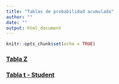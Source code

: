 ```yaml
---
title: "Tablas de probabilidad acumulada"
author: ""
date: ""
output: html_document
---
```


```r
knitr::opts_chunk$set(echo = TRUE)
```


### [Tabla Z](https://didier-murillo.netlify.com/Z-table.pdf)

### [Tabla t - Student](https://didier-murillo.netlify.com/Student-t-Table.pdf)